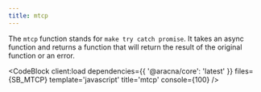 ```yaml
---
title: mtcp
---
```



The `mtcp` function stands for `make try catch promise`. It takes an async function and returns a function that will return the result of the original function or an error.

<CodeBlock client:load dependencies={{ '@aracna/core': 'latest' }} files={SB_MTCP} template='javascript' title='mtcp' console={100} />
